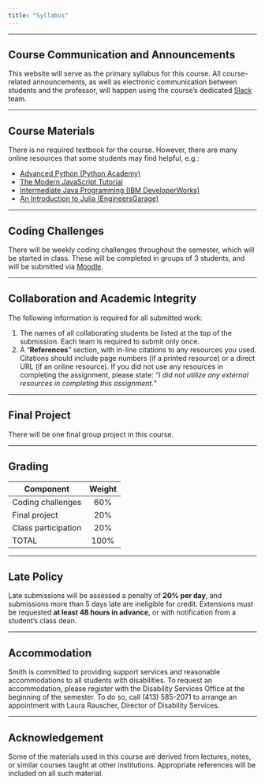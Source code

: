 ```yaml
---
title: "Syllabus"
---
```

<hr>

## Course Communication and Announcements
This website will serve as the primary syllabus for this course. All course-related announcements, as well as electronic communication between students and the professor, will happen using the course's dedicated [Slack](https://csc220-s18.slack.com) team.

<hr>
## Course Materials
There is no required textbook for the course. However, there are many online resources that some students may find helpful, e.g.:

- [Advanced Python (Python Academy)](http://www.python-academy.com/courses/specialtopics/python_course_advanced.html)
-	[The Modern JavaScript Tutorial](https://javascript.info/)
- [Intermediate Java Programming (IBM DeveloperWorks)](https://www.ibm.com/developerworks/java/tutorials/j-intermed/j-intermed.html)
- [An Introduction to Julia (EngineersGarage)](https://www.engineersgarage.com/guest-posts/overview-julia-high-performance-scientific-computation-language)

<hr>
## Coding Challenges
There will be weekly coding challenges throughout the semester, which will be started in class. These will be completed in groups of 3 students, and will be submitted via [Moodle](https://moodle.smith.edu/course/view.php?id=27778). 

<hr>
## Collaboration and Academic Integrity
The following information is required for all submitted work:

1.	The names of all collaborating students be listed at the top of the submission. Each team is required to submit only once.
2. A "**References**" section, with in-line citations to any resources you used. Citations should include page numbers (if a printed resource) or a direct URL (if an online resource). If you did not use any resources in completing the assignment, please state: "*I did not utilize any external resources in completing this assignment.*"

<hr>
## Final Project
There will be one final group project in this course.

<hr>
## Grading	
| **Component**        | **Weight**  |
| ------------------- |:---:|
| Coding challenges   | 60% | 
| Final project	      | 20% | 
| Class participation	| 20% |
| TOTAL               | 100%|

<hr>
## Late Policy
Late submissions will be assessed a penalty of **20% per day**, and submissions more than 5 days late are ineligible for credit. Extensions must be requested **at least 48 hours in advance**, or with notification from a student's class dean.

<hr>
## Accommodation
Smith is committed to providing support services and reasonable accommodations to all students with disabilities. To request an accommodation, please register with the Disability Services Office at the beginning of the semester. To do so, call (413) 585-2071 to arrange an appointment with Laura Rauscher, Director of Disability Services. 

<hr>
## Acknowledgement
Some of the materials used in this course are derived from lectures, notes, or similar courses taught at other institutions. Appropriate references will be included on all such material.

